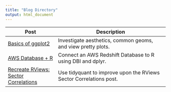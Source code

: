 ```yaml
---
title: "Blog Directory"
output: html_document
---
```




| Post  	                                                                                        | Description  	                                                |
|------------------------                                                                         |----------------------------------------------------	          |
| [Basics of ggplot2](20170131_basics_of_ggplot2.html)                                            | Investigate aesthetics, common geoms, and view pretty plots. 	|
| [AWS Database + R](20170207_aws_database.html)                                                  | Connect an AWS Redshift Database to R using DBI and dplyr.    	|
| [Recreate RViews: Sector Correlations](20170201_recreate_rviews_blog_post.html)                 | Use tidyquant to improve upon the RViews Sector Correlations post.    	|

